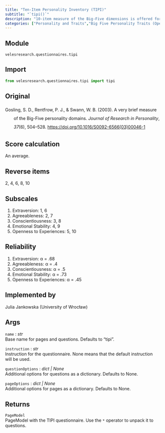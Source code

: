 ```yaml
---
title: "Ten-Item Personality Inventory (TIPI)"
subtitle: "`tipi()`"
description: "10-item measure of the Big-Five dimensions is offered for situations where very short measures are needed, personality is not the primary topic of interest, or researchers can tolerate the somewhat diminished psychometric properties associated with very brief measures."
categories: ["Personality and Traits","Big Five Personality Traits (Openness, Conscientiousness, Extraversion, Agreeableness, Neuroticism)"]
---
```


## Module
`velesresearch.questionnaires.tipi`

## Import
``` python
from velesresearch.questionnaires.tipi import tipi
```

## Original
<div class="csl-bib-body" style="line-height: 2; margin-left: 2em; text-indent:-2em;">
<div class="csl-entry">Gosling, S. D., Rentfrow, P. J., &amp; Swann, W. B. (2003). A very brief measure of the Big-Five personality domains. <i>Journal of Research in Personality</i>, <i>37</i>(6), 504–528. <https://doi.org/10.1016/S0092-6566(03)00046-1></div>
</div>

## Score calculation
An average.

## Reverse items
2, 4, 6, 8, 10

## Subscales
1. Extraversion: 1, 6
2. Agreeableness: 2, 7
3. Conscientiousness: 3, 8
4.  Emotional Stability: 4, 9
5.  Openness to Experiences: 5, 10

## Reliability
1. Extraversion: α = .68
2. Agreeableness: α = .4
3. Conscientiousness: α = .5
4.  Emotional Stability: α = .73
5.  Openness to Experiences: α = .45

## Implemented by
Julia Jankowska (University of Wrocław)

## Args
`name` : *str*<br>
Base name for pages and questions. Defaults to "tipi".

`instruction` : *str*<br>
Instruction for the questionnaire. None means that the default instruction will be used.

`questionOptions` : *dict | None*<br>
Additional options for questions as a dictionary. Defaults to None.

`pageOptions` : *dict | None*<br>
Additional options for pages as a dictionary. Defaults to None.


## Returns
`PageModel`<br>
PageModel with the TIPI questionnaire. Use the `*` operator to unpack it to questions.
